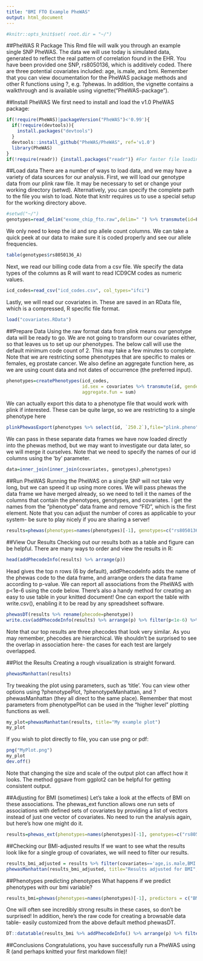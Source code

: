 ```yaml
---
title: "BMI FTO Example PheWAS"
output: html_document
---
```

```r
#knitr::opts_knit$set( root.dir = "~/")
```
##PheWAS R Package
This Rmd file will walk you through an example single SNP PheWAS. The data we will use today is simulated data, generated to reflect the real pattern of correlation found in the EHR. You have been provided one SNP, rs8050136, which is additively coded. There are three potential covariates included: age, is.male, and bmi. Remember that you can view documentation for the PheWAS package methods and other R functions using ?, e.g. ?phewas. In addition, the vignette contains a walkthrough and is available using vignette("PheWAS-package").

##Install PheWAS
We first need to install and load the v1.0 PheWAS package:
```r
if(!require(PheWAS)|packageVersion("PheWAS")<'0.99'){
  if(!require(devtools)){
    install.packages("devtools")
  }
  devtools::install_github("PheWAS/PheWAS", ref='v1.0')
  library(PheWAS)
}
if(!require(readr)) {install.packages("readr")} #For faster file loading
```

##Load data
There are a number of ways to load data, and we may have a variety of data sources for our analysis. First, we will load our genotype data from our plink raw file. It may be necessary to set or change your working directory (setwd). Alternatively, you can specify the complete path to the file you wish to load. Note that knitr requires us to use a special setup for the working directory above.
```r
#setwd("~/")
genotypes=read_delim("exome_chip_fto.raw",delim=" ") %>% transmute(id=FID,rs8050136_A)
```
We only need to keep the id and snp allele count columns. We can take a quick peek at our data to make sure it is coded properly and see our allele frequencies.
```r
table(genotypes$rs8050136_A)
```
Next, we read our billing code data from a csv file. We specify the data types of the columns as R will want to read ICD9CM codes as numeric values.
```r
icd_codes=read_csv("icd_codes.csv", col_types="ifci")
```
Lastly, we will read our covariates in. These are saved in an RData file, which is a compressed, R specific file format.
```r
load("covariates.RData")
```

##Prepare Data
Using the raw format data from plink means our genotype data will be ready to go. We are not going to transform our covariates either, so that leaves us to set up our phenotypes. The below call will use the default minimum code count of 2. This may take a few minutes to complete. Note that we are restricting some phenotypes that are specific to males or females, eg prostate cancer. We also define an aggregate function here, as we are using count data and not dates of occurrence (the preferred input).
```r
phenotypes=createPhenotypes(icd_codes, 
                            id.sex = covariates %>% transmute(id, gender=ifelse(is.male,"M","F")),
                            aggregate.fun = sum)
```
We can actually export this data to a phenotype file that would work with plink if interested. These can be quite large, so we are restricting to a single phenotype here
```r
plinkPhewasExport(phenotypes %>% select(id, `250.2`),file="plink.pheno")
```
We can pass in these separate data frames we have now loaded directly into the phewas method, but we may want to investigate our data later, so we will merge it ourselves. Note that we need to specify the names of our id columns using the 'by' parameter.
```r
data=inner_join(inner_join(covariates, genotypes),phenotypes)
```

##Run PheWAS
Running the PheWAS on a single SNP will not take very long, but we can speed it up using more cores. We will pass phewas the data frame we have merged already, so we need to tell it the names of the columns that contain the phenotypes, genotypes, and covariates. I get the names from the "phenotype" data frame and remove "FID", which is the first element. Note that you can adjust the number of cores as applicable to your system- be sure to play nicely if you are sharing a server!
```r
results=phewas(phenotypes=names(phenotypes)[-1], genotypes=c("rs8050136_A"), covariates=c("age", "is.male"), data=data, cores=4)
```

##View Our Results
Checking out our results both as a table and figure can be helpful. There are many ways to order and view the results in R:
```r
head(addPhecodeInfo(results) %>% arrange(p)) 
```

Head gives the top n rows (6 by default), addPhecodeInfo adds the name of the phewas code to the data frame, and arrange orders the data frame according to p-value.
We can report all associations from the PheWAS with p<1e-6 using the code below. There's also a handy method for creating an easy to use table in your knitted document! One can export the table with write.csv(), enabling it to be read by any spreadsheet software.
```r
phewasDT(results %>% rename(phecode=phenotype))
write.csv(addPhecodeInfo(results) %>% arrange(p) %>% filter(p<1e-6) %>% select(phenotype, description, snp, OR, p, n_total, n_cases, n_controls), file="top-results.csv")
```

Note that our top results are three phecodes that look very similar. As you may remember, phecodes are hierarchical. We shouldn't be surprised to see the overlap in association here- the cases for each test are largely overlapped.

##Plot the Results
Creating a rough visualization is straight forward.
```r
phewasManhattan(results)
```

Try tweaking the plot using parameters, such as 'title'. You can view other options using ?phenotypePlot, ?phenotypeManhattan, and ?phewasManhattan (they all direct to the same place). Remember that most parameters from phenotypePlot can be used in the "higher level" plotting functions as well. 
```r
my_plot=phewasManhattan(results, title="My example plot")
my_plot
```

If you wish to plot directly to file, you can use png or pdf:
```r
png("MyPlot.png")
my_plot
dev.off()
```

Note that changing the size and scale of the output plot can affect how it looks. The method ggsave from ggplot2 can be helpful for getting consistent output.

##Adjusting for BMI (sometimes)
Let's take a look at the effects of BMI on these associations. The phewas_ext function allows one run sets of associations with defined sets of covariates by providing a list of vectors instead of just one vector of covariates. No need to run the analysis again, but here's how one might do it.
```r
results=phewas_ext(phenotypes=names(phenotypes)[-1], genotypes=c("rs8050136_A"), covariates=list(c("age", "is.male"),c("age", "is.male","BMI")), data=data, cores=4)
```

##Checking our BMI-adjusted results
If we want to see what the results look like for a single group of covariates, we will need to filter our results.
```r
results_bmi_adjusted = results %>% filter(covariates=='age,is.male,BMI')
phewasManhattan(results_bmi_adjusted, title="Results adjusted for BMI",y.axis.interval=1)
```

##Phenotypes predicting phenotypes
What happens if we predict phenotypes with our bmi variable?
```r
results_bmi=phewas(phenotypes=names(phenotypes)[-1], predictors = c("BMI"), covariates=c("age", "is.male"), data=data, cores=4, additive.genotypes = F)
```
One will often see incredibly strong results in these cases, so don't be surprised! In addition, here's the raw code for creating a browsable data table- easily customized from the above default method phewasDT.
```r
DT::datatable(results_bmi %>% addPhecodeInfo() %>% arrange(p) %>% filter(!is.na(p)) %>% transmute(phenotype, description, predictor, OR=round(OR,2), p=signif(p,2), n_total, n_cases, n_controls))
```


##Conclusions
Congratulations, you have successfully run a PheWAS using R (and perhaps knitted your first markdown file)!
